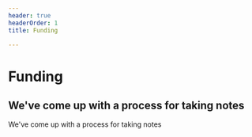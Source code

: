 ```yaml
---
header: true
headerOrder: 1
title: Funding

---
```


# Funding

## We've come up with a process for taking notes

We've come up with a process for taking notes
